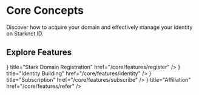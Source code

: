 # Core Concepts

Discover how to acquire your domain and effectively manage your identity on Starknet.ID.


## Explore Features

<Cards>
  <Card
    icon={<IdCardIcon />}
    title="Stark Domain Registration"
    href="/core/features/register"
  />
  <Card
    icon={<IdCardIcon />}
    title="Identity Building"
    href="/core/features/identity"
  />
  <Card
    icon={<IdCardIcon />}
    title="Subscription"
    href="/core/features/subscribe"
  />
  <Card icon={<IdCardIcon />} title="Affiliation" href="/core/features/refer" />
</Cards>
